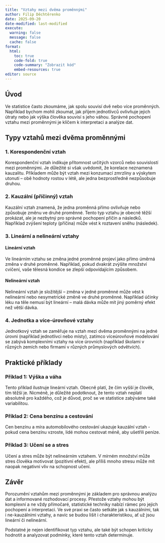 ```yaml
---
title: "Vztahy mezi dvěma proměnnými"
author: Filip Děchtěrenko
date: 2025-09-20
date-modified: last-modified
execute:
  warning: false
  message: false
  cache: false
format:
  html:
    toc: true
    code-fold: true
    code-summary: "Zobrazit kód"
    embed-resources: true
editor: source
---
```


## Úvod

Ve statistice často zkoumáme, jak spolu souvisí dvě nebo více proměnných. Například bychom mohli zkoumat, jak příjem jednotlivců ovlivňuje jejich útraty nebo jak výška člověka souvisí s jeho váhou. Správné pochopení vztahu mezi proměnnými je klíčem k interpretaci a analýze dat.

## Typy vztahů mezi dvěma proměnnými

### 1. Korespondenční vztah

Korespondenční vztah indikuje přítomnost určitých vzorců nebo souvislostí mezi proměnnými. Je důležité si však uvědomit, že korelace neznamená kauzalitu. Příkladem může být vztah mezi konzumací zmrzliny a výskytem utonutí – obě hodnoty rostou v létě, ale jedna bezprostředně nezpůsobuje druhou.

### 2. Kauzální (příčinný) vztah

Kauzální vztah znamená, že jedna proměnná přímo ovlivňuje nebo způsobuje změnu ve druhé proměnné. Tento typ vztahu je obecně těžší prokázat, ale je nezbytný pro správné pochopení příčin a následků. Například zvýšení teploty (příčina) může vést k roztavení sněhu (následek).

### 3. Lineární a nelineární vztahy

#### Lineární vztah

Ve lineárním vztahu se změna jedné proměnné projeví jako přímo úměrná změna v druhé proměnné. Například, pokud dvakrát zvýšíte množství cvičení, vaše tělesná kondice se zlepší odpovídajícím způsobem.

#### Nelineární vztah

Nelineární vztah je složitější – změna v jedné proměnné může vést k nelineární nebo nesymetrické změně ve druhé proměnné. Například účinky léku na těle nemusí být lineární – malá dávka může mít jiný poměrný efekt než větší dávka.

### 4. Jednotka a více-úrovňové vztahy

Jednotkový vztah se zaměřuje na vztah mezi dvěma proměnnými na jedné úrovni (například jednotlivci nebo místy), zatímco víceúrovňové modelování se zabývá komplexními vztahy na více úrovních (například školami v různých zemích nebo firmami v různých průmyslových odvětvích).

## Praktické příklady

### Příklad 1: Výška a váha

Tento příklad ilustruje lineární vztah. Obecně platí, že čím vyšší je člověk, tím těžší je. Nicméně, je důležité podotknout, že tento vztah neplatí absolutně pro každého, což je důvod, proč se ve statistice zabýváme také variabilitou.

### Příklad 2: Cena benzínu a cestování

Cen benzínu a míra automobilového cestování ukazuje kauzální vztah - pokud cena benzínu vzroste, lidé mohou cestovat méně, aby ušetřili peníze.

### Příklad 3: Učení se a stres

Učení a stres může být nelineárním vztahem. V mírném množství může stres člověka motivovat (pozitivní efekt), ale příliš mnoho stresu může mít naopak negativní vliv na schopnost učení.

## Závěr

Porozumění vztahům mezi proměnnými je základem pro správnou analýzu dat a informované rozhodovací procesy. Přestože vztahy mohou být komplexní a ne vždy přímočaré, statistické techniky nabízí rámec pro jejich pochopení a interpretaci. Ve své praxi se často setkáte jak s kauzálními, tak i ne-kauzálními vztahy, a navíc se budou lišit i charakteristikou, ať už jsou lineární či nelineární.

Podstatné je nejen identifikovat typ vztahu, ale také být schopen kriticky hodnotit a analyzovat podmínky, které tento vztah determinuje.

